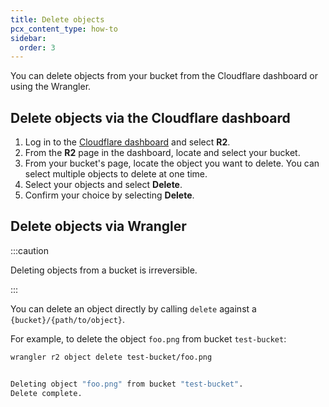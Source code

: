 ```yaml
---
title: Delete objects
pcx_content_type: how-to
sidebar:
  order: 3
---
```



You can delete objects from your bucket from the Cloudflare dashboard or using the Wrangler.

## Delete objects via the Cloudflare dashboard

1. Log in to the [Cloudflare dashboard](https://dash.cloudflare.com) and select **R2**.
2. From the **R2** page in the dashboard, locate and select your bucket.
3. From your bucket's page, locate the object you want to delete. You can select multiple objects to delete at one time.
4. Select your objects and select **Delete**.
5. Confirm your choice by selecting **Delete**.

## Delete objects via Wrangler

:::caution

Deleting objects from a bucket is irreversible.

:::

You can delete an object directly by calling `delete` against a `{bucket}/{path/to/object}`.

For example, to delete the object `foo.png` from bucket `test-bucket`:

```sh
wrangler r2 object delete test-bucket/foo.png
```

```sh output

Deleting object "foo.png" from bucket "test-bucket".
Delete complete.
```

<Render file="link-to-workers-r2-api" product="r2"/>